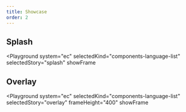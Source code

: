 ```yaml
---
title: Showcase
order: 2
---
```



## Splash

<Playground
  system="ec"
  selectedKind="components-language-list"
  selectedStory="splash"
  showFrame
>
  <Html markup={languageListSplash} />
</Playground>

## Overlay

<Playground
  system="ec"
  selectedKind="components-language-list"
  selectedStory="overlay"
  frameHeight="400"
  showFrame
>
  <Html markup={languageListOverlay} />
</Playground>
